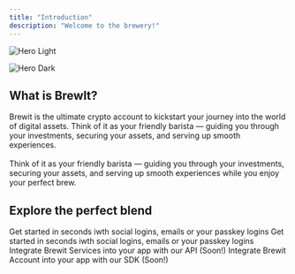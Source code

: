 ```yaml
---
title: "Introduction"
description: "Welcome to the brewery!"
---
```


<img
  className="block dark:hidden"
  src="/images/hero.png"
  alt="Hero Light"
/>

<img
  className="hidden dark:block"
  src="/images/hero.png"
  alt="Hero Dark"
/>

## What is BrewIt?

Brewit is the ultimate crypto account to kickstart your journey into the world of digital assets. Think of it as your friendly barista — guiding you through your investments, securing your assets, and serving up smooth experiences.\
\
Think of it as your friendly barista — guiding you through your investments, securing your assets, and serving up smooth experiences while you enjoy your perfect brew.

## Explore the perfect blend

<CardGroup cols="2">
  <Card title="User Documentation" icon="user-group" iconType="duotone" href="/users/overview">
    Get started in seconds iwth social logins, emails or your passkey logins
  </Card>
    <Card title="Technology Documentation" icon="screwdriver-wrench" iconType="duotone" href="/technology/overview">
    Get started in seconds iwth social logins, emails or your passkey logins
  </Card>
    <Card title="Brewit API" icon="plug-circle-bolt" iconType="duotone">
    Integrate Brewit Services into your app with our API (Soon!)
  </Card>
    <Card title="Brewit SDK" icon="code" iconType="duotone">
    Integrate Brewit Account into your app with our SDK (Soon!)
  </Card>
</CardGroup>
